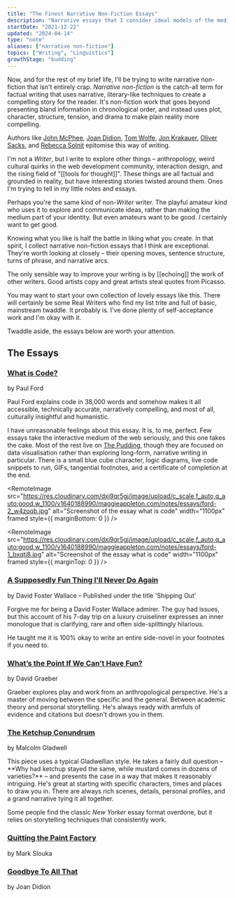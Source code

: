 ```yaml
---
title: "The Finest Narrative Non-Fiction Essays"
description: "Narrative essays that I consider ideal models of the medium"
startDate: "2021-12-22"
updated: "2024-04-14"
type: "note"
aliases: ["narrative non-fiction"]
topics: ["Writing", "Linguistics"]
growthStage: "budding"
---
```



<IntroParagraph>

Now, and for the rest of my brief life, I'll be trying to write narrative non-fiction that isn't entirely crap. _Narrative non-fiction_ is the catch-all term for factual writing that uses narrative, literary-like techniques to create a compelling story for the reader. It's non-fiction work that goes beyond presenting bland information in chronological order, and instead uses plot, character, structure, tension, and drama to make plain reality more compelling.

</IntroParagraph>

Authors like [John McPhee](https://en.wikipedia.org/wiki/John_McPhee), [Joan Didion](https://en.wikipedia.org/wiki/Joan_Didion), [Tom Wolfe](https://en.wikipedia.org/wiki/Tom_Wolfe), [Jon Krakauer](https://en.wikipedia.org/wiki/Jon_Krakauer), [Oliver Sacks](https://en.wikipedia.org/wiki/Oliver_Sacks), and [Rebecca Solnit](https://en.wikipedia.org/wiki/Rebecca_Solnit) epitomise this way of writing.

I'm not a _Writer_, but I write to explore other things – anthropology, weird cultural quirks in the web development community, interaction design, and the rising field of "[[tools for thought]]". These things are all factual and grounded in reality, but have interesting stories twisted around them. Ones I'm trying to tell in my little notes and essays.

Perhaps you're the same kind of non-_Writer_ writer. The playful amateur kind who uses it to explore and communicate ideas, rather than making the medium part of your identity. But even amateurs want to be good. _I_ certainly want to get good.

Knowing what you like is half the battle in liking what you create. In that spirit, I collect narrative non-fiction essays that I think are exceptional. They're worth looking at closely – their opening moves, sentence structure, turns of phrase, and narrative arcs.

The only sensible way to improve your writing is by [[echoing]] the work
of other writers. Good artists copy and great artists steal quotes from Picasso.

You may want to start your own collection of lovely essays like this. There will certainly be some Real Writers who find my list trite and full of basic, mainstream twaddle. It probably is. I've done plenty of self-acceptance work and I'm okay with it.

Twaddle aside, the essays below are worth your attention.

## The Essays

### [What is Code?](https://www.bloomberg.com/graphics/2015-paul-ford-what-is-code/)

<p className="small-caps">by Paul Ford</p>

<p>
Paul Ford explains code in 38,000 words and somehow makes it all accessible, technically accurate, narratively compelling, and most of all, culturally insightful and humanistic.

I have unreasonable feelings about this essay. It is, to me, perfect. Few essays take the interactive medium of the web seriously, and this one takes the cake. <Footnote idName={1}>Most of the rest live on [The Pudding](https://pudding.cool), though they are focused on data visualisation rather than exploring long-form, narrative writing in particular.</Footnote> There is a small blue cube character, logic diagrams, live code snippets to run, GIFs, tangential footnotes, and a certificate of completion at the end.
</p>

<RemoteImage
  src="https://res.cloudinary.com/dxj9qr5gj/image/upload/c_scale,f_auto,q_auto:good,w_1100/v1640188990/maggieappleton.com/notes/essays/ford-2_w4zoqb.jpg"
  alt="Screenshot of the essay what is code"
  width="1100px"
  framed
  style={{ marginBottom: 0 }}
/>

<RemoteImage
  src="https://res.cloudinary.com/dxj9qr5gj/image/upload/c_scale,f_auto,q_auto:good,w_1100/v1640188990/maggieappleton.com/notes/essays/ford-1_bxqtj8.jpg"
  alt="Screenshot of the essay what is code"
  width="1100px"
  framed
  style={{ marginTop: 0 }}
/>

### [A Supposedly Fun Thing I'll Never Do Again](https://harpers.org/wp-content/uploads/2008/09/HarpersMagazine-1996-01-0007859.pdf)

<p className="small-caps">by David Foster Wallace – Published under the title 'Shipping Out'</p>

<p>
Forgive me for being a David Foster Wallace admirer. The guy had issues, but this account of his 7-day trip on a luxury cruiseliner expresses an inner monologue that is clarifying, rare and often side-splittingly hilarious.

He taught me it is 100% okay to write an entire side-novel in your footnotes if you need to.
</p>

### [What’s the Point If We Can’t Have Fun?](https://thebaffler.com/salvos/whats-the-point-if-we-cant-have-fun)

<p className="small-caps">by David Graeber</p>

<p>
Graeber explores play and work from an anthropological perspective. He's a master of moving between the specific and the general. Between academic theory and personal storytelling. He's always ready with armfuls of evidence and citations but doesn't drown you in them.
</p>

### [The Ketchup Conundrum](https://www.newyorker.com/magazine/2004/09/06/the-ketchup-conundrum)

<p className="small-caps">by Malcolm Gladwell</p>

<p>
This piece uses a typical Gladwellian style. He takes a fairly dull question – **Why had ketchup stayed the same, while mustard comes in dozens of varieties?** – and presents the case in a way that makes it reasonably intriguing. He's great at starting with specific characters, times and places to draw you in. There are always rich scenes, details, personal profiles, and a grand narrative tying it all together.

Some people find the classic _New Yorker_ essay format overdone, but it relies on storytelling techniques that consistently work.
</p>


### [Quitting the Paint Factory](http://www.molvray.com/ebooks/Quitting_the_Paint_Factory_Mark_Slouka.html)

<p className="small-caps">by Mark Slouka</p>

### [Goodbye To All That](https://essaysspring13.qwriting.qc.cuny.edu/files/2013/04/Joan-Didion-Goodbye-to-All-That.pdf)

<p className="small-caps">by Joan Didion</p>


